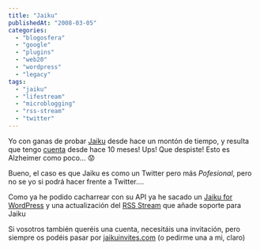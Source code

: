 ```yaml
---
title: "Jaiku"
publishedAt: "2008-03-05"
categories: 
  - "blogosfera"
  - "google"
  - "plugins"
  - "web20"
  - "wordpress"
  - "legacy"
tags: 
  - "jaiku"
  - "lifestream"
  - "microblogging"
  - "rss-stream"
  - "twitter"
---
```


Yo con ganas de probar [Jaiku](http://www.jaiku.com/) desde hace un montón de tiempo, y resulta que tengo [cuenta](http://ryck.jaiku.com/) desde hace 10 meses! Ups! Que despiste! Esto es Alzheimer como poco... :worried:

Bueno, el caso es que Jaiku es como un Twitter pero más _Pofesional_, pero no se yo si podrá hacer frente a Twitter....

Como ya he podido cacharrear con su API ya he sacado un [Jaiku for WordPress](http://rick.jinlabs.com/code/jaiku/) y una actualización del [RSS Stream](http://rick.jinlabs.com/code/rss-stream/) que añade soporte para Jaiku

Si vosotros también queréis una cuenta, necesitáis una invitación, pero siempre os podéis pasar por [jaikuinvites.com](http://jaikuinvites.com/) (o pedirme una a mi, claro)
